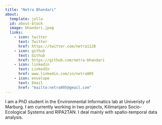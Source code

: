 ---
title: "Netra Bhandari"
about:
  template: jolla
  id: about-block
  image: bhandari.jpeg
  links:
    - icon: twitter
      text: Twitter
      href: https://twitter.com/netra1128
    - icon: github
      text: Github
      href: https://github.com/netra-bhandari
    - icon: linkedin
      text: LinkedIn
      href: www.linkedin.com/in/netra805
    - icon: envelope
      text: Email
      href: "mailto:netra805@gmail.com"  
---



I am a PhD student in the Environmental Informatics lab at Univeristy of Marburg. I am currently working in two projects, Kilimanjaro Socio-Ecological Systems and RIPA2TAN. I deal mainly with spatio-temporal data analysis. 




